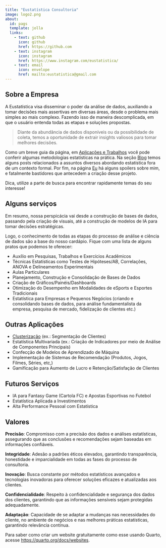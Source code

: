 ---
title: "Eustatística Consultoria"
image: logo2.png
about:
  id: pags
  template: jolla
  links: 
    - text: github
      icon: github
      href: https://github.com
    - text: instagram
      icon: instagram
      href: https://www.instagram.com/eustatistica/     
    - text: email
      icon: envelope
      href: mailto:eustatistica@gmail.com
---

## Sobre a Empresa {.justify}

A Eustatística visa disseminar o poder da análise de dados, auxiliando a tomar decisões mais assertivas em diversas áreas, desde o problema mais simples ao mais complexo. Fazendo isso de maneira descomplicada, em que o usuário entenda todas as etapas e soluções propostas.

>Diante da abundância de dados disponíveis ou da possibilidade de coleta, temos a oportunidade de extrair insights valiosos para tomar melhores decisões.

Como um breve guia da página, em [Aplicações e Trabalhos](page2.qmd) você pode conferir algumas metodologias estatísticas na prática. Na seção [Blog](blog.qmd) temos alguns posts relacionados a assuntos diversos abordando estatística fora de um contexto formal. Por fim, na página [Eu](page3.qmd) há alguns spoilers sobre mim, e fatalmente bastidores que antecedem a criação desse projeto.

Dica, utilize a parte de busca para encontrar rapidamente temas do seu interesse!

## Alguns serviços {.justify}

Em resumo, nossa perspicácia vai desde a construção de bases de dados, passando pela criação de visuais, até a construção de modelos de IA para tomar decisões estratégicas.

Logo, o conhecimento de todas as etapas do processo de análise e ciência de dados são a base do nosso cardápio. Fique com uma lista de alguns pratos que podemos te oferecer:

-   Auxílio em Pesquisas, Trabalhos e Exercícios Acadêmicos
-   Técnicas Estatísticas como Testes de Hipóteses/AB, Correlações, ANOVA e Delineamentos Experimentais
-   Aulas Particulares
-   Planejamento, Construção e Consolidação de Bases de Dados
-   Criação de Gráficos/Painéis/Dashboards
-   Otimização do Desempenho em Modalidades de eSports e Esportes Tradicionais
-   Estatística para Empresas e Pequenos Negócios (criando e consolidando bases de dados, para análise fundamentalista da empresa, pesquisa de mercado, fidelização de clientes etc.)

## Outras Aplicações {.justify}

-   [Clusterização](conte/clusterizacao/clusterizacao.qmd) (ex.: Segmentação de Clientes)
-   Estatística Multivariada (ex.: Criação de Indicadores por meio de Análise de Componentes Principais)
-   Confecção de Modelos de Aprendizado de Máquina
-   Implementação de Sistemas de Recomendação  (Produtos, Jogos, Filmes, Séries, etc,)
-   Gamificação para Aumento de Lucro e Retenção/Satisfação de Clientes

## Futuros Serviços {.justify}

-   IA para Fantasy Game (Cartola FC) e Apostas Esportivas no Futebol
-   Estatística Aplicada a Investimentos
-   Alta Performance Pessoal com Estatística



## Valores {.justify}

**Precisão**: Compromisso com a precisão dos dados e análises estatísticas, assegurando que as conclusões e recomendações sejam baseadas em informações confiáveis.

**Integridade**: Adesão a padrões éticos elevados, garantindo transparência, honestidade e imparcialidade em todas as fases do processo de consultoria.

**Inovação**: Busca constante por métodos estatísticos avançados e tecnologias inovadoras para oferecer soluções eficazes e atualizadas aos clientes.

**Confidencialidade**: Respeito à confidencialidade e segurança dos dados dos clientes, garantindo que as informações sensíveis sejam protegidas adequadamente.

**Adaptação**: Capacidade de se adaptar a mudanças nas necessidades do cliente, no ambiente de negócios e nas melhores práticas estatísticas, garantindo relevância contínua.







::: {#pf-heading}
Para saber como criar um website gratuitamente como esse usando Quarto, acesse <https://quarto.org/docs/websites>.
:::
